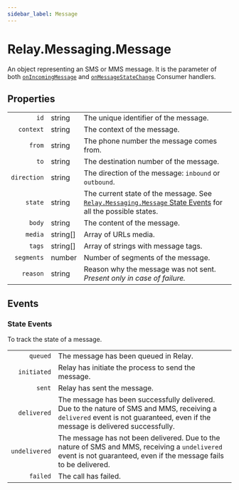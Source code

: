 ```yaml
---
sidebar_label: Message
---
```


# Relay.Messaging.Message

An object representing an SMS or MMS message. It is the parameter of both [`onIncomingMessage`](php/reference/relay_consumer.mdx#onincomingmessage) and [`onMessageStateChange`](php/reference/relay_consumer.mdx#onmessagestatechange) Consumer handlers.

## Properties

|             |                                                |                                                                                                                                                                     |
| ----------: | ---------------------------------------------- | ------------------------------------------------------------------------------------------------------------------------------------------------------------------- |
|        `id` | <span class="method-prop-type">string</span>   | The unique identifier of the message.                                                                                                                               |
|   `context` | <span class="method-prop-type">string</span>   | The context of the message.                                                                                                                                         |
|      `from` | <span class="method-prop-type">string</span>   | The phone number the message comes from.                                                                                                                            |
|        `to` | <span class="method-prop-type">string</span>   | The destination number of the message.                                                                                                                              |
| `direction` | <span class="method-prop-type">string</span>   | The direction of the message: `inbound` or `outbound`.                                                                                                              |
|     `state` | <span class="method-prop-type">string</span>   | The current state of the message. See [`Relay.Messaging.Message` State Events](php/reference/relay_messaging/message.mdx#state-events) for all the possible states. |
|      `body` | <span class="method-prop-type">string</span>   | The content of the message.                                                                                                                                         |
|     `media` | <span class="method-prop-type">string[]</span> | Array of URLs media.                                                                                                                                                |
|      `tags` | <span class="method-prop-type">string[]</span> | Array of strings with message tags.                                                                                                                                 |
|  `segments` | <span class="method-prop-type">number</span>   | Number of segments of the message.                                                                                                                                  |
|    `reason` | <span class="method-prop-type">string</span>   | Reason why the message was not sent.<br/> _Present only in case of failure._                                                                                        |

## Events

### State Events

To track the state of a message.

|               |                                                                                                                                                                                |
| ------------: | ------------------------------------------------------------------------------------------------------------------------------------------------------------------------------ |
|      `queued` | The message has been queued in Relay.                                                                                                                                          |
|   `initiated` | Relay has initiate the process to send the message.                                                                                                                            |
|        `sent` | Relay has sent the message.                                                                                                                                                    |
|   `delivered` | The message has been successfully delivered. Due to the nature of SMS and MMS, receiving a `delivered` event is not guaranteed, even if the message is delivered successfully. |
| `undelivered` | The message has not been delivered. Due to the nature of SMS and MMS, receiving a `undelivered` event is not guaranteed, even if the message fails to be delivered.            |
|      `failed` | The call has failed.                                                                                                                                                           |
